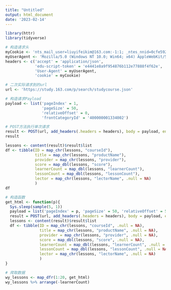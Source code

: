 ---
title: "Untitled"
output: html_document
date: '2023-02-14'
---

```{r}
library(httr)
library(tidyverse)
```


```{r}
# 构造请求头
myCookie <- 'nts_mail_user=liuyifeikim@163.com:-1:1; _ntes_nnid=0cfe5922cbe1a21e1737f9024e5efec7,1661183598250; _ntes_nuid=0cfe5922cbe1a21e1737f9024e5efec7; __bid_n=183aaeaaf073d4c7854207; NTES_CMT_USER_INFO=477526761|有态度网友0stDHF|http://cms-bucket.nosdn.127.net/2018/08/13/078ea9f65d954410b62a52ac773875a1.jpeg|false|bG1mMjRoZXJic0AxMjYuY29t; FEID=v10-0a3d783d541750919e223513dcdf5323c29b9185; __xaf_fpstarttimer__=1671448858282; __xaf_thstime__=1671448860161; __xaf_fptokentimer__=1671448860268; FPTOKEN=F4USBBRQ/zoOIU/38WMoPHchwBm9eNtHAbzUXdBDT9r9d5dlz383cSrB4gVoriQ+YJhoGtNnGxcdSJoC2zHZg6XqjWDARlNQfKNOXeFaiKkCbVjXQmO2YzlI/ddKD9hXZydJGFkhhuI9w/Bz65CP8kXajycYIVIaNFfzQQLLKLwIrSgCAJcJb/lRFPPKAkxUrUfMqouCPPK0F9m9acHLQCmEteStcxZITY0tq97RdofUiNyiLWcLWPK6yVmL8U759cenjlFvK+2M/Xciw4ndPAQQhi9DbPeAZAtd/uBcc/3qWjqCvBHncgnXR8LQKfAZT+Ykval64DVeHlDNZPNRZcwzSfGy5dFmaZcmjou1rKp0XRyrgXz0goD/ihFfEGIgHAj53bntgOo2nZGk6hy+mQ==|BxwnV4/G22yRxdJXivrd+www9qPJAwiJ60cJ8Ele1V0=|10|6869e5f6f72ba7f42cff90fd7bbd8095; NTESSTUDYSI=e4441e8a9f954876b112e77888f4f62e; EDUWEBDEVICE=6c9230549a484a4c8c4d01735882adb1; utm=eyJjIjoiIiwiY3QiOiIiLCJpIjoiIiwibSI6IiIsInMiOiIiLCJ0IjoiIn0=|aHR0cHM6Ly93d3cuZ29vZ2xlLmNvbS8=; eds_utm=eyJjIjoiIiwiY3QiOiIiLCJpIjoiIiwibSI6IiIsInMiOiIiLCJ0IjoiIn0=|aHR0cHM6Ly93d3cuZ29vZ2xlLmNvbS8=; EDU-YKT-MODULE_GLOBAL_PRIVACY_DIALOG=true; NTES_P_UTID=LgBJ5CCdalwhZ1vbzARPxc2GPzLy00Tw|1676382666; STUDY_MIND_TELBIND=1; NETEASE_WDA_UID=1023963041#|#1486270336172; NTES_STUDY_YUNXIN_ACCID=s-1023963041; NTES_STUDY_YUNXIN_TOKEN=dccf21c460d318c615092b374ac6d2f5; NTES_YD_SESS=8a29dNp7OEurHMf1gvF8XFZv0Kke4YKAhHUWpcmOALJK5EnP5.MfeY0sohc59scyOvsD.7_l_QIWGDT3yNsvZbKR7sphZCm_nlLlUYAjmPl1OhRdYD_K5.GZCJfVqBugpGMPSpW8LeSlUyoiKPUYE7vo.qovRmA1xqRvZCdps3CJYvcAc3yo29Ax3NNUaNejHsQTTl087HDRBj.QssclKf3VJSL71qF9N; S_INFO=1676382688|0|0&60##|13380000297; P_INFO=13380000297|1676382688|1|study|00&99|null&null&null#gud&440100#10#0|&0||13380000297; DICT_SESS=v2|UYMfTO_zoRlGhM6L6MJ4RzWRLQS0HkA0Pz64TyhLYfROMOLYmOLpy0puPLOmhfU50wS0MUf0HlfRlEO4zMhMUE0gy0HOfOLTB0; DICT_LOGIN=1||1676382688358; STUDY_PERSIST="5PmS1f5QIDEBN4W9+ubfWCaM6IvmYVfavNUc8cTMb+v1jK1m3HYvf3ZMvr8IbcHwqQFOougdExwBqFBbC8J7PUcXMqzU7Yfz7cwH8Nx1Yfo4dmGzz474HfcWUP6beGDASAKhIoJCSg5AS+fd4kkAV48/UlanQ3TWx3SqESAIMYC9k+E1fFTSx0a7YKkAGXQvPnp5MiJl2pHpgrwuwNTAIQCGC0iimverSLRHhO+QJCK4O37o114A2CfwwSf8PMla8WQLi3xTJ45sq/acjsEWiA=="; STUDY_SESS="h7ViKU9L6abLb9rO9P8zhkFg2sTYUAYMlynUmT3sbDV6tqb9Gsj7hSqSfK/czkWZyyWyxqoc5aY/S0q9Ub8vri4jZhjVFWOrGfCLoetHORSx6q6UDilb2NADn7ghKrYm+qXCPowgQQNJSmEXctuFQiIcua7goSUCKGFNTzTFTMpg/5heS/UbSOMAdXexUirM8sSottwTAP9K3JYamEC6W/FkC4t8UyeObKv2nI7BFog="; STUDY_INFO="urs-phoneyd.d441b3180f0d43df8@163.com|95|1023963041|1676382688622"; hb_MA-BFF5-63705950A31C_source=study.youdao.com; STUDY_UUID=54eafcde-17f7-48a1-b824-4e7e7e782793'
myUserAgent <- 'Mozilla/5.0 (Windows NT 10.0; Win64; x64) AppleWebKit/537.36 (KHTML, like Gecko) Chrome/109.0.0.0 Safari/537.36'
headers <- c('accept' = 'application/json',
             'edu-script-token' = 'e4441e8a9f954876b112e77888f4f62e',
             'User-Agent' = myUserAgent,
             'cookie' = myCookie)

# 二次实际请求到的url
url <- 'https://study.163.com/p/search/studycourse.json'

# 构造请求Payload
payload <- list('pageIndex' = 1,
                'pageSize' = 50,
                'relativeOffset' = 0,
                'frontCategoryId' = '400000001334002')
```

```{r}
# POST方法执行单次请求
result <- POST(url, add_headers(.headers = headers), body = payload, encode = 'json')
result
```
```{r}
lessons <- content(result)$result$list
df <- tibble(ID = map_chr(lessons, "courseId"),
             title = map_chr(lessons, "productName"),
             provider = map_chr(lessons, "provider"),
             score = map_dbl(lessons, "score"),
             learnerCount = map_dbl(lessons, "learnerCount"),
             lessonCount = map_dbl(lessons, "lessonCount"),
             lector = map_chr(lessons, "lectorName", .null = NA)
             )
df
```

```{r}
# 构造函数
get_html <- function(p){
  Sys.sleep(sample(5, 1))
  payload = list('pageIndex' = p, 'pageSize' = 50, 'relativeOffset' = 50 * (p - 1), 'frontCategoryId' = '400000001334002')
  result = POST(url, add_headers(.headers = headers), body = payload, encode = 'json')
  lessons <- content(result)$result$list
  df <- tibble(ID = map_chr(lessons, "courseId", .null = NA),
               title = map_chr(lessons, "productName", .null = NA),
               provider = map_chr(lessons, "provider", .null = NA),
               score = map_dbl(lessons, "score", .null = NA),
               learnerCount = map_dbl(lessons, "learnerCount", .null = NA),
               lessonCount = map_dbl(lessons, "lessonCount", .null = NA),
               lector = map_chr(lessons, "lectorName", .null = NA)
               )
}
```

```{r}
# 爬取数据
wy_lessons <- map_dfr(1:20, get_html)
wy_lessons %>% arrange(-learnerCount)
```

